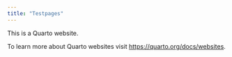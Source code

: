 ```yaml
---
title: "Testpages"
---
```


This is a Quarto website.

To learn more about Quarto websites visit <https://quarto.org/docs/websites>.
